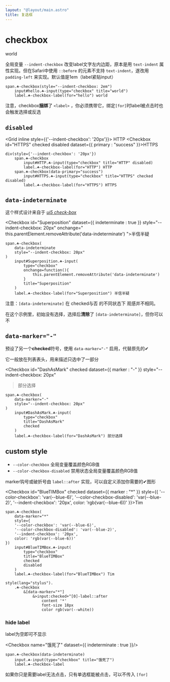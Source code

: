 ```yaml
---
layout: "@layout/main.astro"
title: 复选框
---
```




# checkbox

<Checkbox id="world" checked style="--indent-checkbox: 2em">world</Checkbox>

全局变量 `--indent-checkbox` 改变label文字左内边距，原本是用 `text-indent` 属性实现。但在Safari中使用 `::before` 的元素不支持 `text-indent`，遂改用 `padding-left` 来实现。默认值是1em（label紧贴input）

```pug
span.☘-checkbox(style="--indent-checkbox: 2em")
    input#hello.☘-input(type="checkbox" title="world")
    label.☘-checkbox-label(for="hello") world
```

注意，checkbox**捆绑**了 `<label>` ，你必须携带它，绑定`[for]`时label被点击时也会触发选择或反选

## `disabled`

<Grid inline style={{'--indent-checkbox': '20px'}}>
    <Checkbox id="HTTP" disabled>HTTP</Checkbox>
    <Checkbox id="HTTPS" checked disabled dataset={{ 
        primary : "success" 
    }}>HTTPS</Checkbox>
</Grid>

```pug
div(style={'--indent-checkbox': '20px'})
    span.☘-checkbox
        input#HTTP.☘-input(type="checkbox" title="HTTP" disabled)
        label.☘-checkbox-label(for="HTTP") HTTP
    span.☘-checkbox(data-primary="success")
        input#HTTPS.☘-input(type="checkbox" title="HTTPS" checked disabled)
        label.☘-checkbox-label(for="HTTPS") HTTPS
```


## `data-indeterminate`

这个样式设计来自于 [_ui5 check-box_](https://sap.github.io/ui5-webcomponents/playground/?path=/docs/main-check-box--docs)

<Checkbox
    id="Superposition"
    dataset={{ indeterminate : true }}
    style="--indent-checkbox: 20px"
    onchange="
    this.parentElement.removeAttribute('data-indeterminate')
">半信半疑</Checkbox>

```pug
span.☘-checkbox(
    data-indeterminate
    style="--indent-checkbox: 20px"
)
    input#Superposition.☘-input(
        type="checkbox"
        onchange=function(){
            this.parentElement.removeAttribute('data-indeterminate')
        }
        title="Superposition"
    )
    label.☘-checkbox-label(for="Superposition") 半信半疑
```

注意：`[data-indeterminate]` 在 checked与否 的不同状态下 观感并不相同。

在这个示例里，初始没有选择，选择后**清除**了 `[data-indeterminate]`，但你可以不



## `data-marker="-"`

预设了另一个**checked**符号，使用 `data-marker="-"` 启用，代替原先的✔

它一般放在列表表头，用来描述只选中了一部分

<Checkbox
    id="DashAsMark"
    checked
    dataset={{ marker : "-" }}
    style="--indent-checkbox: 20px"
>部分选择</Checkbox>

```pug
span.☘-checkbox(
    data-marker="-"
    style="--indent-checkbox: 20px"
)
    input#DashAsMark.☘-input(
        type="checkbox"
        title="DashAsMark"
        checked
    )
    label.☘-checkbox-label(for="DashAsMark") 部分选择
```

## custom style

- `--color-checkbox` 全局变量覆盖颜色RGB值
- `--color-checkbox-disabled` 禁用状态全局变量覆盖颜色RGB值

marker钩号或破折号由 `label::after` 实现，可以自定义添加你需要的✔图形

<Checkbox
    id="BlueTIMBox"
    checked
    dataset={{ marker : "*" }}
    style={{
        '--color-checkbox': 'var(--blue-6)',
        '--color-checkbox-disabled': 'var(--blue-2)',
        '--indent-checkbox': '20px',
        color: 'rgb(var(--blue-6))'
}}>Tim</Checkbox>

```pug
span.☘-checkbox(
    data-marker="*"
    style={
    '--color-checkbox': 'var(--blue-6)',
    '--color-checkbox-disabled': 'var(--blue-2)',
    '--indent-checkbox': '20px',
    color: 'rgb(var(--blue-6))'
})
    input#BlueTIMBox.☘-input(
        type="checkbox"
        title="BlueTIMBox"
        checked
        disabled
    )
    label.☘-checkbox-label(for="BlueTIMBox") Tim

style(lang="stylus").
    .☘-checkbox
        &[data-marker="*"]
            &>input:checked+^[0]-label::after
                content '*'
                font-size 18px
                color rgb(var(--white))
```

### hide label

label为空即可不显示

<Checkbox name="饿死了" dataset={{ indeterminate : true }}/>

```pug
span.☘-checkbox(data-indeterminate)
    input.☘-input(type="checkbox" title="饿死了")
    label.☘-checkbox-label
```

如果你只是需要label无法点击，只有单选框能被点击，可以不传入 `[for]`
